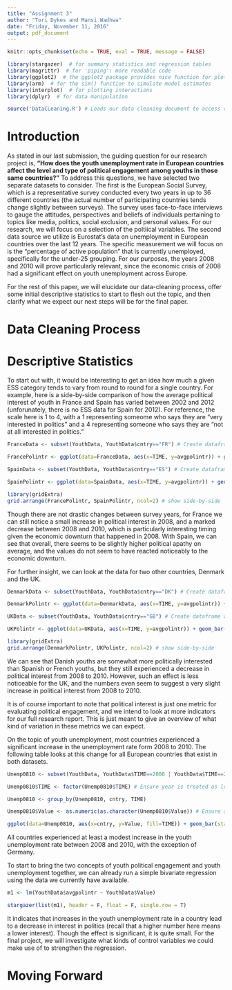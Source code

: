 ```yaml
---
title: "Assignment 3"
author: "Tori Dykes and Mansi Wadhwa"
date: "Friday, November 11, 2016"
output: pdf_document
---
```


```r
knitr::opts_chunk$set(echo = TRUE, eval = TRUE, message = FALSE)

```

```r
library(stargazer)  # for summary statistics and regression tables
library(magrittr)  # for 'piping': more readable code
library(ggplot2)  # the ggplot2 package provides nice function for plotting
library(arm)  # for the sim() function to simulate model estimates
library(interplot)  # for plotting interactions
library(dplyr)  # for data manipulation

source('DataCLeaning.R') # Loads our data cleaning document to access cleaned datasets


```


# Introduction

As stated in our last submission, the guiding question for our research project is, **"How does the youth unemployment rate in European countries affect the level and type of political engagement among youths in those same countries?"** To address this questions, we have selected two separate datasets to consider. The first is the European Social Survey, which is a representative survey conducted every two years in up to 36 different countries (the actual number of participating countries tends change slightly between surveys). The survey uses face-to-face interviews to gauge the attitudes, perspectives and beliefs of individuals pertaining to topics like media, politics, social exclusion, and personal values. For our research, we will focus on a selection of the poltiical variables. The second data source we utilize is Eurostat's data on unemployment in European countries over the last 12 years. The specific measurement we will focus on is the "percentage of active population" that is currently unemployed, specifically for the under-25 grouping. For our purposes, the years 2008 and 2010 will prove particularly relevant, since the economic crisis of 2008 had a significant effect on youth unemployment across Europe. 

For the rest of this paper, we will elucidate our data-cleaning process, offer some initial descriptive statistics to start to flesh out the topic, and then clarify what we expect our next steps will be for the final paper. 

# Data Cleaning Process

# Descriptive Statistics

To start out with, it would be interesting to get an idea how much a given ESS category tends to vary from round to round for a single country. For example, here is a side-by-side comparison of how the average political interest of youth in France and Spain has varied between 2002 and 2012 (unforunately, there is no ESS data for Spain for 2012). For reference, the scale here is 1 to 4, with a 1 representing someome who says they are "very interested in politics" and a 4 representing someone who says they are "not at all interested in politics."

```r

FranceData <- subset(YouthData, YouthData$cntry=="FR") # Create dataframe with just France information 

FrancePolintr <- ggplot(data=FranceData, aes(x=TIME, y=avgpolintr)) + geom_bar(stat="identity") + scale_x_discrete(limits=c(2002,2004,2006,2008,2010,2012)) + labs(x="Year", y="Average Youth Political Interest") + ggtitle("Average Political Interest \n of French Youths") + geom_text(aes(label=round(avgpolintr, digits=2)), vjust=1.6, color="white", size=3.5) + theme(text = element_text(size=12)) # Plot avgpolintr for France

SpainData <- subset(YouthData, YouthData$cntry=="ES") # Create dataframe with just Spain information 

SpainPolintr <- ggplot(data=SpainData, aes(x=TIME, y=avgpolintr)) + geom_bar(stat="identity") + scale_x_discrete(limits=c(2002,2004,2006,2008,2010)) + labs(x="Year", y="Average Youth Political Interest") + ggtitle("Average Political Interest \n of Spanish Youths") + geom_text(aes(label=round(avgpolintr, digits=2)), vjust=1.6, color="white", size=3.5) + theme(text = element_text(size=12)) # Plot avgpolintr for Spain

library(gridExtra)
grid.arrange(FrancePolintr, SpainPolintr, ncol=2) # show side-by-side


```

Though there are not drastic changes between survey years, for France we can still notice a small increase in political interest in 2008, and a marked decrease between 2008 and 2010, which is particularly interesting timing given the economic downturn that happened in 2008. With Spain, we can see that overall, there seems to be slightly higher political apathy on average, and the values do not seem to have reacted noticeably to the economic downturn. 

For further insight, we can look at the data for two other countries, Denmark and the UK.

```r

DenmarkData <- subset(YouthData, YouthData$cntry=="DK") # Create dataframe with just France information 

DenmarkPolintr <- ggplot(data=DenmarkData, aes(x=TIME, y=avgpolintr)) + geom_bar(stat="identity") + scale_x_discrete(limits=c(2002,2004,2006,2008,2010,2012)) + labs(x="Year", y="Average Youth Political Interest") + ggtitle("Average Political Interest \n of Danish Youths") + geom_text(aes(label=round(avgpolintr, digits=2)), vjust=1.6, color="white", size=3.5) + theme(text = element_text(size=12)) # Plot avgpolintr for Denmark

UKData <- subset(YouthData, YouthData$cntry=="GB") # Create dataframe with just Spain information 

UKPolintr <- ggplot(data=UKData, aes(x=TIME, y=avgpolintr)) + geom_bar(stat="identity") + scale_x_discrete(limits=c(2002,2004,2006,2008,2010,2012)) + labs(x="Year", y="Average Youth Political Interest") + ggtitle("Average Political Interest \n of UK Youths") + geom_text(aes(label=round(avgpolintr, digits=2)), vjust=1.6, color="white", size=3.5) + theme(text = element_text(size=12)) # Plot avgpolintr for UK

library(gridExtra)
grid.arrange(DenmarkPolintr, UKPolintr, ncol=2) # show side-by-side


```

We can see that Danish youths are somewhat more politically interested than Spanish or French youths, but they still experienced a decrease in political interest from 2008 to 2010. However, such an effect is less noticeable for the UK, and the numbers even seem to suggest a very slight increase in political interest from 2008 to 2010.

It is of course important to note that political interest is just one metric for evaluating political engagement, and we intend to look at more indicators for our full research report. This is just meant to give an overview of what kind of variation in these metrics we can expect.

On the topic of youth unemployment, most countries experienced a significant increase in the unemployment rate form 2008 to 2010. The following table looks at this change for all European countries that exist in both datasets.

```r

Unemp0810 <- subset(YouthData, YouthData$TIME==2008 | YouthData$TIME==2010)

Unemp0810$TIME <- factor(Unemp0810$TIME) # Ensure year is treated as levels, not as continuous numbers

Unemp0810 <- group_by(Unemp0810, cntry, TIME)

Unemp0810$Value <- as.numeric(as.character(Unemp0810$Value)) # Ensure all the unemployment value are numerics 

ggplot(data=Unemp0810, aes(x=cntry, y=Value, fill=TIME)) + geom_bar(stat="identity", position=position_dodge()) + labs(x="Country", y="Unemployment Rate (% of active population)") + ggtitle("Youth Unemployment Rates in Europe, 2008 - 2010")

```

All countries experienced at least a modest increase in the youth unemployment rate between 2008 and 2010, with the exception of Germany.

To start to bring the two concepts of youth political engagement and youth unemployment together, we can already run a simple bivariate regression using the data we currently have available.

```r

m1 <- lm(YouthData$avgpolintr ~ YouthData$Value)

stargazer(list(m1), header = F, float = F, single.row = T)

```

It indicates that increases in the youth unemployment rate in a country lead to a decrease in interest in politics (recall that a higher number here means a lower interest). Though the effect is significant, it is quite small. For the final project, we will investigate what kinds of control variables we could make use of to strengthen the regression.

# Moving Forward

